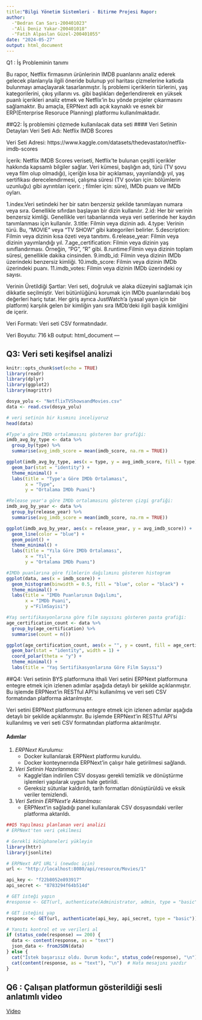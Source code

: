 ```yaml
---
title:"Bilgi Yönetim Sistemleri - Bitirme Projesi Rapor:
author:
  -"Bedran Can Sarı-200401023"
  -"Ali Deniz Yakar-200401018"
  -"Fatih Alpaslan Güzel-200401055"
date: "2024-05-27"
output: html_document
---
```

Q1 : İş Probleminin tanımı

Bu rapor, Netflix firmasının ürünlerinin IMDB puanlarını analiz ederek gelecek planlarıyla ilgili öneride bulunup yol haritası çizmelerine katkıda bulunmayı amaçlayarak tasarlanmıştır. İş problemi içeriklerin türlerini, yaş kategorilerini, çıkış yıllarını vs. gibi başlıkları değerlendirerek en yüksek puanlı içerikleri analiz etmek ve Netflix'in bu yönde projeler çıkarmasını sağlamaktır. Bu amaçla, ERPNext adlı açık kaynaklı ve esnek bir ERP(Enterprise Resoruce Planning) platformu kullanılmaktadır.

##Q2: İş problemini çözmede kullanılacak data seti
#### Veri Setinin Detayları
Veri Seti Adı:
Netflix IMDB Scores

Veri Seti Adresi:
https://www.kaggle.com/datasets/thedevastator/netflix-imdb-scores

İçerik:
Netflix IMDB Scores veriseti, Netflix'te bulunan çeşitli içerikler hakkında kapsamlı bilgiler sağlar. Veri kümesi, başlığın adı, türü (TV şovu veya film olup olmadığı), içeriğin kısa bir açıklaması, yayınlandığı yıl, yaş sertifikası derecelendirmesi, çalışma süresi (TV şovları için: bölümlerin uzunluğu) gibi ayrıntıları içerir. ; filmler için: süre), IMDb puanı ve IMDb oyları.

1.index:Veri setindeki her bir satırı benzersiz şekilde tanımlayan numara veya sıra. Genellikle sıfırdan başlayan bir dizin kullanılır.
2.id: Her bir verinin benzersiz kimliği. Genellikle veri tabanlarında veya veri setlerinde her kaydın tanımlanması için kullanılır.
3.title: Filmin veya dizinin adı.
4.type: Verinin türü. Bu, "MOVIE" veya "TV SHOW" gibi kategorileri belirler.
5.description: Filmin veya dizinin kısa özeti veya tanıtımı.
6.release_year: Filmin veya dizinin yayımlandığı yıl.
7.age_certification: Filmin veya dizinin yaş sınıflandırması. Örneğin, "PG", "R" gibi.
8.runtime:Filmin veya dizinin toplam süresi, genellikle dakika cinsinden.
9.imdb_id: Filmin veya dizinin IMDb üzerindeki benzersiz kimliği.
10.imdb_score: Filmin veya dizinin IMDb üzerindeki puanı.
11.imdb_votes: Filmin veya dizinin IMDb üzerindeki oy sayısı.

Verinin Üretildiği Şartlar:
Veri seti, doğruluk ve alaka düzeyini sağlamak için dikkatle seçilmiştir. Veri bütünlüğünü korumak için IMDb puanlarındaki boş değerleri hariç tutar. Her giriş ayrıca JustWatch'a (yasal yayın için bir platform) karşılık gelen bir kimliğin yanı sıra IMDb'deki ilgili başlık kimliğini de içerir.

Veri Formatı:
Veri seti CSV formatındadır.

Veri Boyutu:
716 kB
output: html_document
---

## Q3: Veri seti keşifsel analizi 

```r
knitr::opts_chunk$set(echo = TRUE)
library(readr)
library(dplyr)
library(ggplot2)
library(magrittr)

dosya_yolu <- "NetflixTVShowsandMovies.csv"
data <- read.csv(dosya_yolu)

# veri setinin bir kısmını inceliyoruz
head(data)
```

```r
#Type'a göre IMDb ortalamasını gösteren bar grafiği:
imdb_avg_by_type <- data %>%
  group_by(type) %>%
  summarise(avg_imdb_score = mean(imdb_score, na.rm = TRUE))

ggplot(imdb_avg_by_type, aes(x = type, y = avg_imdb_score, fill = type)) +
  geom_bar(stat = "identity") +
  theme_minimal() +
  labs(title = "Type'a Göre IMDb Ortalaması",
       x = "Type",
       y = "Ortalama IMDb Puani")
```

```r
#Release year'a göre IMDb ortalamasını gösteren çizgi grafiği:
imdb_avg_by_year <- data %>%
  group_by(release_year) %>%
  summarise(avg_imdb_score = mean(imdb_score, na.rm = TRUE))

ggplot(imdb_avg_by_year, aes(x = release_year, y = avg_imdb_score)) +
  geom_line(color = "blue") +
  geom_point() +
  theme_minimal() +
  labs(title = "Yıla Göre IMDb Ortalaması",
       x = "Yıl",
       y = "Ortalama IMDb Puanı")
```


```r
#IMDb puanlarına göre filmlerin dağılımını gösteren histogram
ggplot(data, aes(x = imdb_score)) +
  geom_histogram(binwidth = 0.5, fill = "blue", color = "black") +
  theme_minimal() +
  labs(title = "IMDb Puanlarının Dağılımı",
       x = "IMDb Puani",
       y ="FilmSayisi")
```



```r
#Yaş sertifikasyonlarına göre film sayısını gösteren pasta grafiği:
age_certification_count <- data %>%
  group_by(age_certification) %>%
  summarise(count = n())

ggplot(age_certification_count, aes(x = "", y = count, fill = age_certification)) +
  geom_bar(stat = "identity", width = 1) +
  coord_polar(theta = "y") +
  theme_minimal() +
  labs(title = "Yaş Sertifikasyonlarına Göre Film Sayısı")
```
##Q4: Veri setinin BYS platformuna ithali
Veri setini ERPNext platformuna entegre etmek için izlenen adımlar aşağıda detaylı bir şekilde açıklanmıştır. Bu işlemde ERPNext'in RESTful API'si kullanılmış ve veri seti CSV formatından platforma aktarılmıştır.

Veri setini ERPNext platformuna entegre etmek için izlenen adımlar aşağıda detaylı bir şekilde açıklanmıştır. Bu işlemde ERPNext'in RESTful API'si kullanılmış ve veri seti CSV formatından platforma aktarılmıştır.

#### Adımlar

1. *ERPNext Kurulumu:*
   - Docker kullanılarak ERPNext platformu kuruldu.
   - Docker konteynerında ERPNext'in çalışır hale getirilmesi sağlandı.

2. *Veri Setinin Hazırlanması:*
   - Kaggle'dan indirilen CSV dosyası gerekli temizlik ve dönüştürme işlemleri yapılarak uygun hale getirildi.
   - Gereksiz sütunlar kaldırıldı, tarih formatları dönüştürüldü ve eksik veriler temizlendi.

3. *Veri Setinin ERPNext'e Aktarılması:*
   - ERPNext'in sağladığı panel kullanılarak CSV dosyasındaki veriler platforma aktarıldı.

```r
##Q5 Yapılması planlanan veri analizi
# ERPNext'ten veri çekilmesi

# Gerekli kütüphaneleri yükleyin
library(httr)
library(jsonlite)

# ERPNext API URL'i (newdoc için)
url <- "http://localhost:8080/api/resource/Movies/1"

api_key <- "f22b8052e893917"
api_secret <- "8783294f64b514d"

# GET isteği yapın
#response <- GET(url, authenticate(Administrator, admin, type = "basic"))

# GET isteğini yap
response <- GET(url, authenticate(api_key, api_secret, type = "basic"))

# Yanıtı kontrol et ve verileri al
if (status_code(response) == 200) {
  data <- content(response, as = "text")
  json_data <- fromJSON(data)
} else {
  cat("İstek başarısız oldu. Durum kodu:", status_code(response), "\n")
  cat(content(response, as = "text"), "\n")  # Hata mesajını yazdır
}
```
## Q6 : Çalışan platformun gösterildiği sesli anlatımlı video
[Video](https://www.youtube.com/watch?v=tWTeM75M6tA)


